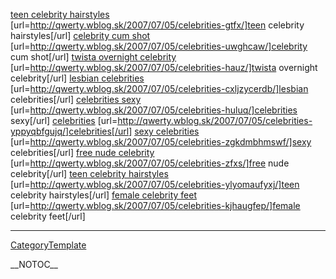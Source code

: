 <a href= http://qwerty.wblog.sk/2007/07/05/celebrities-gtfx/ >teen celebrity hairstyles</a>   [url=http://qwerty.wblog.sk/2007/07/05/celebrities-gtfx/]teen celebrity hairstyles[/url]   <a href= http://qwerty.wblog.sk/2007/07/05/celebrities-uwghcaw/ >celebrity cum shot</a>   [url=http://qwerty.wblog.sk/2007/07/05/celebrities-uwghcaw/]celebrity cum shot[/url]   <a href= http://qwerty.wblog.sk/2007/07/05/celebrities-hauz/ >twista overnight celebrity</a>   [url=http://qwerty.wblog.sk/2007/07/05/celebrities-hauz/]twista overnight celebrity[/url]   <a href= http://qwerty.wblog.sk/2007/07/05/celebrities-cxljzycerdb/ >lesbian celebrities</a>   [url=http://qwerty.wblog.sk/2007/07/05/celebrities-cxljzycerdb/]lesbian celebrities[/url]   <a href= http://qwerty.wblog.sk/2007/07/05/celebrities-huluq/ >celebrities sexy</a>   [url=http://qwerty.wblog.sk/2007/07/05/celebrities-huluq/]celebrities sexy[/url]   <a href= http://qwerty.wblog.sk/2007/07/05/celebrities-yppyqbfgujq/ >celebrities</a>   [url=http://qwerty.wblog.sk/2007/07/05/celebrities-yppyqbfgujq/]celebrities[/url]   <a href= http://qwerty.wblog.sk/2007/07/05/celebrities-zgkdmbhmswf/ >sexy celebrities</a>   [url=http://qwerty.wblog.sk/2007/07/05/celebrities-zgkdmbhmswf/]sexy celebrities[/url]   <a href= http://qwerty.wblog.sk/2007/07/05/celebrities-zfxs/ >free nude celebrity</a>   [url=http://qwerty.wblog.sk/2007/07/05/celebrities-zfxs/]free nude celebrity[/url]   <a href= http://qwerty.wblog.sk/2007/07/05/celebrities-ylyomaufyxj/ >teen celebrity hairstyles</a>   [url=http://qwerty.wblog.sk/2007/07/05/celebrities-ylyomaufyxj/]teen celebrity hairstyles[/url]   <a href= http://qwerty.wblog.sk/2007/07/05/celebrities-kjhaugfep/ >female celebrity feet</a>   [url=http://qwerty.wblog.sk/2007/07/05/celebrities-kjhaugfep/]female celebrity feet[/url]
----
[[CategoryTemplate]]

__NOTOC__